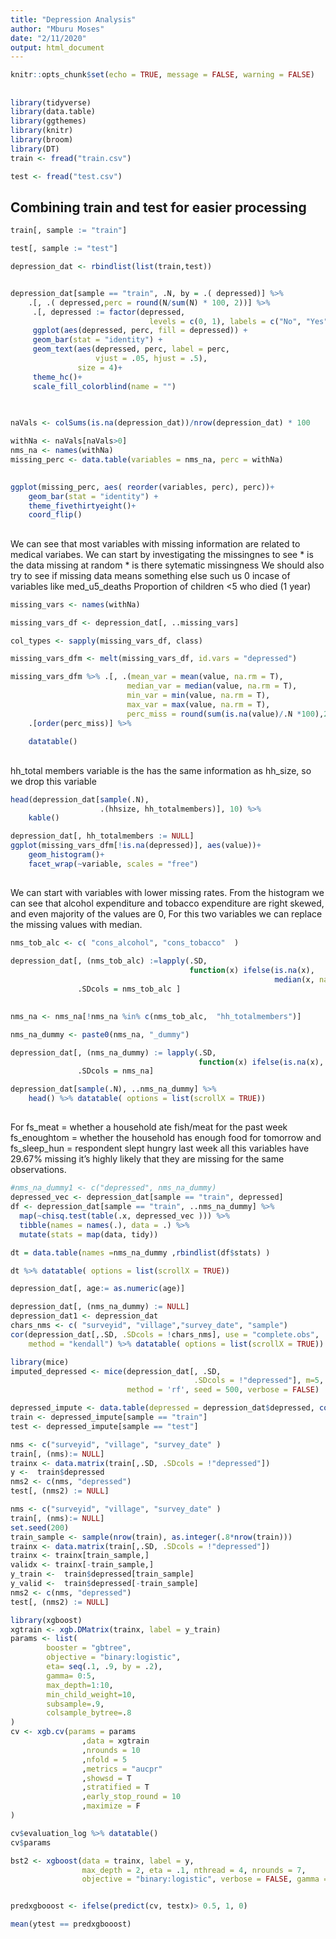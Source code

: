 ```yaml
---
title: "Depression Analysis"
author: "Mburu Moses"
date: "2/11/2020"
output: html_document
---
```


```r
knitr::opts_chunk$set(echo = TRUE, message = FALSE, warning = FALSE)
```

## 

```r

library(tidyverse)
library(data.table)
library(ggthemes)
library(knitr)
library(broom)
library(DT)
train <- fread("train.csv")

test <- fread("test.csv")

```

## Combining train and test for easier processing


```r

train[, sample := "train"]

test[, sample := "test"]

depression_dat <- rbindlist(list(train,test))


depression_dat[sample == "train", .N, by = .( depressed)] %>%
    .[, .( depressed,perc = round(N/sum(N) * 100, 2))] %>%
     .[, depressed := factor(depressed, 
                               levels = c(0, 1), labels = c("No", "Yes"))] %>%
     ggplot(aes(depressed, perc, fill = depressed)) +
     geom_bar(stat = "identity") +
     geom_text(aes(depressed, perc, label = perc,
                   vjust = .05, hjust = .5),
               size = 4)+
     theme_hc()+
     scale_fill_colorblind(name = "")



```


##

```r

naVals <- colSums(is.na(depression_dat))/nrow(depression_dat) * 100 

withNa <- naVals[naVals>0]
nms_na <- names(withNa)
missing_perc <- data.table(variables = nms_na, perc = withNa) 


```


##

```r
ggplot(missing_perc, aes( reorder(variables, perc), perc))+
    geom_bar(stat = "identity") +
    theme_fivethirtyeight()+
    coord_flip()
```

##

We can see that most variables with missing information are related to medical variabes. We can start by investigating the missingnes to see
* is the data missing at random
* is there sytematic missingness
We should also try to see if missing data means something else such us 0 incase of variables like med_u5_deaths	Proportion of children <5 who died (1 year)


```r
missing_vars <- names(withNa)

missing_vars_df <- depression_dat[, ..missing_vars]

col_types <- sapply(missing_vars_df, class)

missing_vars_dfm <- melt(missing_vars_df, id.vars = "depressed")

missing_vars_dfm %>% .[, .(mean_var = mean(value, na.rm = T), 
                          median_var = median(value, na.rm = T),
                          min_var = min(value, na.rm = T),
                          max_var = max(value, na.rm = T),
                          perc_miss = round(sum(is.na(value)/.N *100),2 )), by = variable] %>%
    .[order(perc_miss)] %>%
    
    datatable()
```

##

hh_total members variable is the has the same information as hh_size, so we drop this variable


```r
head(depression_dat[sample(.N), 
                    .(hhsize, hh_totalmembers)], 10) %>%
    kable()
```



```r

depression_dat[, hh_totalmembers := NULL]
ggplot(missing_vars_dfm[!is.na(depressed)], aes(value))+
    geom_histogram()+
    facet_wrap(~variable, scales = "free")
```

##

We can start with variables with lower missing rates. From the histogram we can see that alcohol expenditure and tobacco expenditure are right skewed, and even majority of the values are 0, For this two variables  we can replace the missing values with median.

```r
nms_tob_alc <- c( "cons_alcohol", "cons_tobacco"  )

depression_dat[, (nms_tob_alc) :=lapply(.SD, 
                                        function(x) ifelse(is.na(x),
                                                           median(x, na.rm = T), x)),
               .SDcols = nms_tob_alc ]
```

##

```r
nms_na <- nms_na[!nms_na %in% c(nms_tob_alc,  "hh_totalmembers")]

nms_na_dummy <- paste0(nms_na, "_dummy")

depression_dat[, (nms_na_dummy) := lapply(.SD, 
                                          function(x) ifelse(is.na(x), 1, 0)),
               .SDcols = nms_na]

depression_dat[sample(.N), ..nms_na_dummy] %>%
    head() %>% datatable( options = list(scrollX = TRUE))
```


##

For fs_meat = whether a household ate fish/meat for the past week fs_enoughtom = whether the household has enough food for tomorrow and fs_sleep_hun = respondent slept hungry last week all this variables have 29.67% missing it's highly likely that they are missing for the same observations.

```r
#nms_na_dummy1 <- c("depressed", nms_na_dummy)
depressed_vec <- depression_dat[sample == "train", depressed]
df <- depression_dat[sample == "train", ..nms_na_dummy] %>% 
  map(~chisq.test(table(.x, depressed_vec ))) %>% 
  tibble(names = names(.), data = .) %>% 
  mutate(stats = map(data, tidy))

dt = data.table(names =nms_na_dummy ,rbindlist(df$stats) )

dt %>% datatable( options = list(scrollX = TRUE))

```


```r
depression_dat[, age:= as.numeric(age)]

depression_dat[, (nms_na_dummy) := NULL]
depression_dat1 <- depression_dat
chars_nms <- c( "surveyid", "village","survey_date", "sample")
cor(depression_dat[,.SD, .SDcols = !chars_nms], use = "complete.obs", 
    method = "kendall") %>% datatable( options = list(scrollX = TRUE))
```



```r
library(mice)
imputed_depressed <- mice(depression_dat[, .SD, 
                                         .SDcols = !"depressed"], m=5, maxit = 50,
                          method = 'rf', seed = 500, verbose = FALSE)
```



```r
depressed_impute <- data.table(depressed = depression_dat$depressed, complete(imputed_depressed,3))
train <- depressed_impute[sample == "train"]
test <- depressed_impute[sample == "test"]
```



```r

nms <- c("surveyid", "village", "survey_date" )
train[, (nms):= NULL]
trainx <- data.matrix(train[,.SD, .SDcols = !"depressed"]) 
y <-  train$depressed
nms2 <- c(nms, "depressed")
test[, (nms2) := NULL]
```

```r

nms <- c("surveyid", "village", "survey_date" )
train[, (nms):= NULL]
set.seed(200)
train_sample <- sample(nrow(train), as.integer(.8*nrow(train)))
trainx <- data.matrix(train[,.SD, .SDcols = !"depressed"]) 
trainx <- trainx[train_sample,]
validx <- trainx[-train_sample,]
y_train <-  train$depressed[train_sample]
y_valid <-  train$depressed[-train_sample]
nms2 <- c(nms, "depressed")
test[, (nms2) := NULL]
```


```r
library(xgboost)
xgtrain <- xgb.DMatrix(trainx, label = y_train)
params <- list(
        booster = "gbtree",
        objective = "binary:logistic",
        eta= seq(.1, .9, by = .2),
        gamma= 0:5,
        max_depth=1:10,
        min_child_weight=10,
        subsample=.9,
        colsample_bytree=.8
)
cv <- xgb.cv(params = params
                ,data = xgtrain
                ,nrounds = 10
                ,nfold = 5
                ,metrics = "aucpr"
                ,showsd = T
                ,stratified = T
                ,early_stop_round = 10
                ,maximize = F
)

cv$evaluation_log %>% datatable() 
cv$params
```




```r
bst2 <- xgboost(data = trainx, label = y, 
                max_depth = 2, eta = .1, nthread = 4, nrounds = 7, 
                objective = "binary:logistic", verbose = FALSE, gamma = )


predxgbooost <- ifelse(predict(cv, testx)> 0.5, 1, 0)

mean(ytest == predxgbooost)
```


